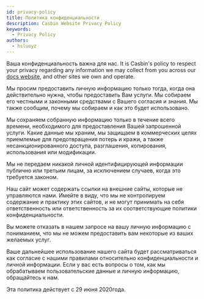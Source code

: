 ```yaml
---
id: privacy-policy
title: Политика конфиденциальности
description: Casbin Website Privacy Policy
keywords:
  - Privacy Policy
authors:
  - hsluoyz
---
```


Ваша конфиденциальность важна для нас. It is Casbin's policy to respect your privacy regarding any information we may collect from you across our [docs website](/), and other sites we own and operate.

Мы просим предоставить личную информацию только тогда, когда она действительно нужна, чтобы предоставить Вам услуги. Мы собираем его честными и законными средствами с Вашего согласия и знания. Мы также сообщим, почему мы собираем и как это будет использовано.

Мы сохраняем собранную информацию только в течение всего времени, необходимого для предоставления Вашей запрошенной услуги. Какие данные мы храним, мы защищаем в коммерческих целях приемлемые для предотвращения потерь и кражи, а также несанкционированного доступа, разглашения, копирования, использования или модификации.

Мы не передаем никакой личной идентифицирующей информации публично или третьим лицам, за исключением случаев, когда это требуется законом.

Наш сайт может содержать ссылки на внешние сайты, которые не управляются нами. Имейте в виду, что мы не контролируем содержание и практику этих сайтов, и не могут принимать на себя ответственность или ответственность за их соответствующие политики конфиденциальности.

Вы можете отказать в нашем запросе на вашу личную информацию с пониманием, что мы не можем предоставить вам некоторые из ваших желаемых услуг.

Ваше дальнейшее использование нашего сайта будет рассматриваться как согласие с нашими правилами относительно конфиденциальности и личной информации. Если у вас есть вопросы о том, как мы обрабатываем пользовательские данные и личную информацию, обращайтесь к нам.

Эта политика действует с 29 июня 2020года.
